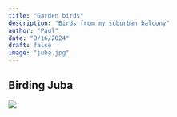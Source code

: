 ```yaml
---
title: "Garden birds"
description: "Birds from my suburban balcony"
author: "Paul"
date: "8/16/2024"
draft: false
image: "juba.jpg"
---
```


## Birding Juba

![](juba.jpg)
